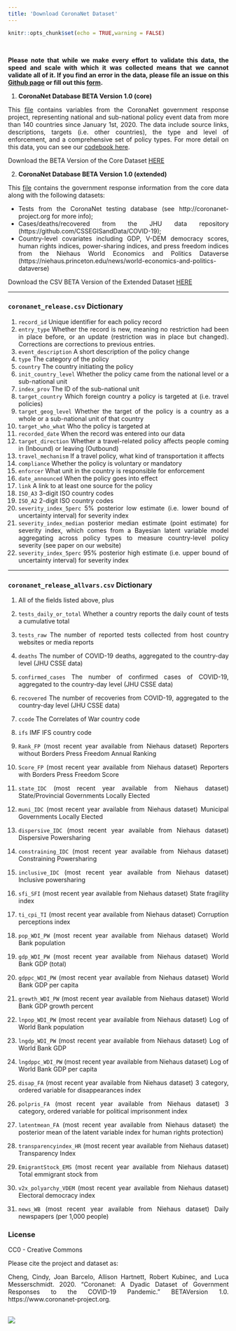 ```yaml
---
title: 'Download CoronaNet Dataset'
---
```


```r
knitr::opts_chunk$set(echo = TRUE,warning = FALSE)
```
<style>
body {
text-align: justify}
</style>

<br>

**Please note that while we make every effort to validate this data, the speed and scale with which it was collected means that we cannot validate all of it. If you find an error in the data, please file an issue on this [Github page](https://github.com/saudiwin/corona_tscs/issues) or fill out this [form](https://forms.gle/2Zc5Rrdq9J43b7NR9).**

1. **CoronaNet Database BETA Version 1.0 (core)**

This [file](https://github.com/saudiwin/corona_tscs/tree/master/data/CoronaNet/coronanet_release.csv) contains variables from the CoronaNet government response project, representing national and sub-national policy event data from more than 140 countries since January 1st, 2020. The data include source links, descriptions, targets (i.e. other countries), the type and level of enforcement, and a comprehensive set of policy types. For more detail on this data, you can see our [codebook here](data/codebook/CoronaNet_Codebook.pdf).

Download the BETA Version of the Core Dataset [HERE](https://github.com/saudiwin/corona_tscs/blob/master/data/CoronaNet/coronanet_release.csv)


2.  **CoronaNet Database BETA Version 1.0 (extended)** 

This [file](https://github.com/saudiwin/corona_tscs/tree/master/data/CoronaNet/coronanet_release_allvars.csv) contains the government response information from the core data along with the following datasets:

  + Tests from the CoronaNet testing database (see http://coronanet-project.org for more info);
  + Cases/deaths/recovered from the JHU data repository (https://github.com/CSSEGISandData/COVID-19);
  + Country-level covariates including GDP, V-DEM democracy scores, human rights indices, power-sharing indices, and press freedom indices from the Niehaus World Economics and Politics Dataverse (https://niehaus.princeton.edu/news/world-economics-and-politics-dataverse)

Download the CSV BETA Version of the Extended Dataset [HERE](https://github.com/saudiwin/corona_tscs/blob/master/data/CoronaNet/coronanet_release_allvars.csv)





****
### `coronanet_release.csv` Dictionary {-}

1. `record_id` Unique identifier for each policy record
2. `entry_type` Whether the record is new, meaning no restriction had been in place before, or an update (restriction was in place but changed). Corrections are corrections to previous entries.
3. `event_description` A short description of the policy change
4. `type` The category of the policy
5. `country` The country initiating the policy
6. `init_country_level` Whether the policy came from the national level or a sub-national unit
7. `index_prov` The ID of the sub-national unit
8. `target_country` Which foreign country a policy is targeted at (i.e. travel policies)
9. `target_geog_level` Whether the target of the policy is a country as a whole or a sub-national unit of that country
10. `target_who_what` Who the policy is targeted at
11. `recorded_date` When the record was entered into our data 
12. `target_direction` Whether a travel-related policy affects people coming in (Inbound) or leaving (Outbound)
13. `travel_mechanism` If a travel policy, what kind of transportation it affects
14. `compliance` Whether the policy is voluntary or mandatory
15. `enforcer` What unit in the country is responsible for enforcement
16. `date_announced` When the policy goes into effect
17. `link` A link to at least one source for the policy
18. `ISO_A3` 3-digit ISO country codes
19. `ISO_A2` 2-digit ISO country codes
20. `severity_index_5perc` 5% posterior low estimate (i.e. lower bound of uncertainty interval) for severity index
21. `severity_index_median` posterior median estimate (point estimate) for severity index, which comes from a Bayesian latent variable model aggregating across policy types to measure country-level policy severity (see paper on our website)
22. `severity_index_5perc` 95% posterior high estimate (i.e. upper bound of uncertainty interval) for severity index

****
### `coronanet_release_allvars.csv`  Dictionary {-}

1. All of the fields listed above, plus
2. `tests_daily_or_total` Whether a country reports the daily count of tests a cumulative total
3. `tests_raw` The number of reported tests collected from host country websites or media reports
4. `deaths` The number of COVID-19 deaths, aggregated to the country-day level (JHU CSSE data)
5. `confirmed_cases` The number of confirmed cases of COVID-19, aggregated to the country-day level (JHU CSSE data)
6. `recovered` The number of recoveries from COVID-19,  aggregated to the country-day level (JHU CSSE data)
7. `ccode` The Correlates of War country code
8. `ifs` IMF IFS country code

9. `Rank_FP` (most recent year available from Niehaus dataset) Reporters without Borders Press Freedom Annual Ranking
10. `Score_FP` (most recent year available from Niehaus dataset) Reporters with Borders Press Freedom Score
11. `state_IDC` (most recent year available from Niehaus dataset) State/Provincial Governments Locally Elected
12. `muni_IDC` (most recent year available from Niehaus dataset) Municipal Governments Locally Elected
13. `dispersive_IDC` (most recent year available from Niehaus dataset) Dispersive Powersharing 
14. `constraining_IDC` (most recent year available from Niehaus dataset) Constraining Powersharing 
15. `inclusive_IDC` (most recent year available from Niehaus dataset) Inclusive powersharing 
16. `sfi_SFI` (most recent year available from Niehaus dataset) State fragility index
17. `ti_cpi_TI` (most recent year available from Niehaus dataset) Corruption perceptions index
18. `pop_WDI_PW` (most recent year available from Niehaus dataset) World Bank population
19. `gdp_WDI_PW` (most recent year available from Niehaus dataset) World Bank GDP (total)
20. `gdppc_WDI_PW` (most recent year available from Niehaus dataset) World Bank GDP per capita
21. `growth_WDI_PW` (most recent year available from Niehaus dataset) World Bank GDP growth percent
22. `lnpop_WDI_PW` (most recent year available from Niehaus dataset) Log of World Bank population
23. `lngdp_WDI_PW` (most recent year available from Niehaus dataset) Log of World Bank GDP
24. `lngdppc_WDI_PW` (most recent year available from Niehaus dataset) Log of World Bank GDP per capita
25. `disap_FA` (most recent year available from Niehaus dataset) 3 category, ordered variable for disappearances index
26. `polpris_FA` (most recent year available from Niehaus dataset) 3 category, ordered variable for political imprisonment index
27. `latentmean_FA` (most recent year available from Niehaus dataset) the posterior mean of the latent variable index for human rights protection)
28. `transparencyindex_HR` (most recent year available from Niehaus dataset) Transparency Index
29. `EmigrantStock_EMS` (most recent year available from Niehaus dataset) Total emmigrant stock from
30. `v2x_polyarchy_VDEM` (most recent year available from Niehaus dataset) Electoral democracy index
31. `news_WB` (most recent year available from Niehaus dataset) Daily newspapers (per 1,000 people)
    

### License {-}

CC0 - Creative Commons

Please cite the project and dataset as:

Cheng, Cindy, Joan Barcelo, Allison Hartnett, Robert Kubinec, and Luca Messerschmidt. 2020. “Coronanet: A Dyadic Dataset of Government Responses to the COVID-19 Pandemic.” BETAVersion 1.0. https://www.coronanet-project.org.



<br>
![](img/header.png)

